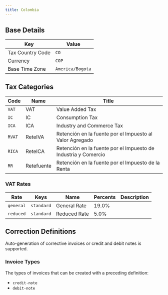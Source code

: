 ```yaml
---
title: Colombia
---
```


## Base Details

| Key | Value |
| --- | ----- |
| Tax Country Code | <code>CO</code> |
| Currency | <code>COP</code> |
| Base Time Zone | <code>America/Bogota</code> |

## Tax Categories

| Code | Name | Title |
| ---- | ---- | ----- |
| <code>VAT</code> | VAT | Value Added Tax |
| <code>IC</code> | IC | Consumption Tax |
| <code>ICA</code> | ICA | Industry and Commerce Tax |
| <code>RVAT</code> | ReteIVA | Retención en la fuente por el Impuesto al Valor Agregado |
| <code>RICA</code> | ReteICA | Retención en la fuente por el Impuesto de Industria y Comercio |
| <code>RR</code> | Retefuente | Retención en la fuente por el Impuesto de la Renta |

### VAT Rates

| Rate | Keys | Name | Percents | Description |
| ---- | ---- | ---- | -------- | ----------- |
| <code>general</code> | <code>standard</code> | General Rate | 19.0% |  |
| <code>reduced</code> | <code>standard</code> | Reduced Rate | 5.0% |  |

## Correction Definitions

Auto-generation of corrective invoices or credit and debit notes is
supported.

### Invoice Types

The types of invoices that can be created with a preceding definition:
- <code>credit-note</code>
- <code>debit-note</code>